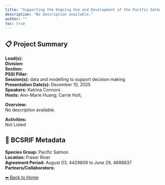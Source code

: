 ```yaml
---
title: "Supporting the Ongoing Use and Development of the Pacific Salmon Explorer"
description: "No description available."
author: ""
toc: true
---
```


## 📋 Project Summary

**Lead(s):**   
**Division:**   
**Section:**   
**PSSI Pillar:**   
**Session(s):** data and modelling to support decision making  
**Presentation Date(s):** December 10, 2025  
**Speakers:** Katrina Connors  
**Hosts:** Ann-Marie Huang; Carrie Holt;  

**Overview:**  
No description available.   

**Activities:**  
Not Listed

## 🧬 BCSRIF Metadata

**Species Group:** Pacific Salmon  
**Location:** Fraser River  
**Agreement Period:** August 03, 4429809 to June 29, 4688837  
**Partners/Collaborators:**   

[⬅ Back to Home](../index.qmd)
